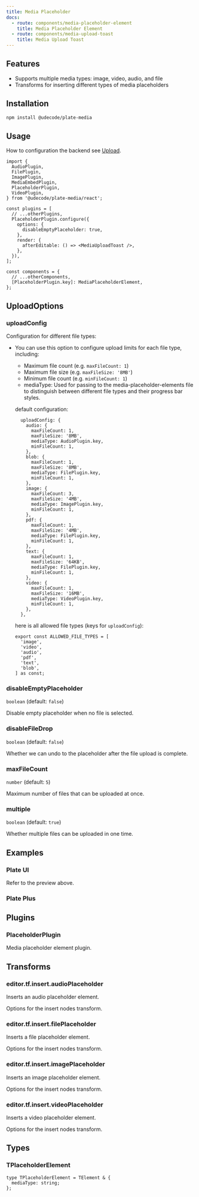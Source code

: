 ```yaml
---
title: Media Placeholder
docs:
  - route: components/media-placeholder-element
    title: Media Placeholder Element
  - route: components/media-upload-toast
    title: Media Upload Toast
---
```


<ComponentPreview name="media-demo" />

<PackageInfo>

## Features

- Supports multiple media types: image, video, audio, and file
- Transforms for inserting different types of media placeholders

</PackageInfo>

## Installation

```bash
npm install @udecode/plate-media
```

## Usage
How to configuration the backend see [Upload](/docs/upload).

```tsx
import {
  AudioPlugin,
  FilePlugin,
  ImagePlugin,
  MediaEmbedPlugin,
  PlaceholderPlugin,
  VideoPlugin,
} from '@udecode/plate-media/react';
```

```tsx
const plugins = [
  // ...otherPlugins,
  PlaceholderPlugin.configure({
    options: {
      disableEmptyPlaceholder: true,
    },
    render: {
      afterEditable: () => <MediaUploadToast />,
    },
  }),
];
```

```tsx
const components = {
  // ...otherComponents,
  [PlaceholderPlugin.key]: MediaPlaceholderElement,
};
```


## UploadOptions

### uploadConfig

Configuration for different file types:

- You can use this option to configure upload limits for each file type, including:

  - Maximum file count (e.g. `maxFileCount: 1`)
  - Maximum file size (e.g. `maxFileSize: '8MB'`)
  - Minimum file count (e.g. `minFileCount: 1`)
  - mediaType: Used for passing to the media-placeholder-elements file to distinguish between different file types and their progress bar styles.

  default configuration:

  ```tsx
    uploadConfig: {
      audio: {
        maxFileCount: 1,
        maxFileSize: '8MB',
        mediaType: AudioPlugin.key,
        minFileCount: 1,
      },
      blob: {
        maxFileCount: 1,
        maxFileSize: '8MB',
        mediaType: FilePlugin.key,
        minFileCount: 1,
      },
      image: {
        maxFileCount: 3,
        maxFileSize: '4MB',
        mediaType: ImagePlugin.key,
        minFileCount: 1,
      },
      pdf: {
        maxFileCount: 1,
        maxFileSize: '4MB',
        mediaType: FilePlugin.key,
        minFileCount: 1,
      },
      text: {
        maxFileCount: 1,
        maxFileSize: '64KB',
        mediaType: FilePlugin.key,
        minFileCount: 1,
      },
      video: {
        maxFileCount: 1,
        maxFileSize: '16MB',
        mediaType: VideoPlugin.key,
        minFileCount: 1,
      },
    },
  ```

  here is all allowed file types (keys for `uploadConfig`):

  ```tsx
  export const ALLOWED_FILE_TYPES = [
    'image',
    'video',
    'audio',
    'pdf',
    'text',
    'blob',
  ] as const;
  ```

### disableEmptyPlaceholder

`boolean` (default: `false`)

Disable empty placeholder when no file is selected.

### disableFileDrop

`boolean` (default: `false`)

Whether we can undo to the placeholder after the file upload is complete.

### maxFileCount

`number` (default: `5`)

Maximum number of files that can be uploaded at once.

### multiple

`boolean` (default: `true`)

Whether multiple files can be uploaded in one time.

## Examples

### Plate UI

Refer to the preview above.

### Plate Plus

<ComponentPreviewPro name="upload-pro" />

## Plugins

### PlaceholderPlugin

Media placeholder element plugin.

## Transforms

### editor.tf.insert.audioPlaceholder

Inserts an audio placeholder element.

<APIParameters>
  <APIItem name="options" type="InsertNodesOptions">
    Options for the insert nodes transform.
  </APIItem>
</APIParameters>

### editor.tf.insert.filePlaceholder

Inserts a file placeholder element.

<APIParameters>
  <APIItem name="options" type="InsertNodesOptions">
    Options for the insert nodes transform.
  </APIItem>
</APIParameters>

### editor.tf.insert.imagePlaceholder

Inserts an image placeholder element.

<APIParameters>
  <APIItem name="options" type="InsertNodesOptions">
    Options for the insert nodes transform.
  </APIItem>
</APIParameters>

### editor.tf.insert.videoPlaceholder

Inserts a video placeholder element.

<APIParameters>
  <APIItem name="options" type="InsertNodesOptions">
    Options for the insert nodes transform.
  </APIItem>
</APIParameters>

## Types

### TPlaceholderElement

```tsx
type TPlaceholderElement = TElement & {
  mediaType: string;
};
```
